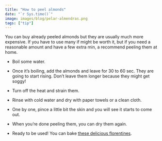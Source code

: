 ```yaml
---
title: "How to peel almonds"
date: "`r Sys.time()`"
image: images/blog/pelar-almendras.png
tags: ["tip"]
---
```


You can buy already peeled almonds but they are usually much more expensive. If you have to use many if might be worth it, but if you need a reasonable amount and have a few extra min, a recommend peeling them at home.

- Boil some water.

- Once it's boiling, add the almonds and leave for 30 to 60 sec. They are going to start rising. Don't leave them longer because they might get soggy!

- Turn off the heat and strain them.

- Rinse with cold water and dry with paper towels or a clean cloth.

- One by one, pince a little bit the skin and you will see it starts to come out.

- When you're done peeling them, you can dry them again.

- Ready to be used! You can bake [these delicious florentines](/en/blog/florentines).